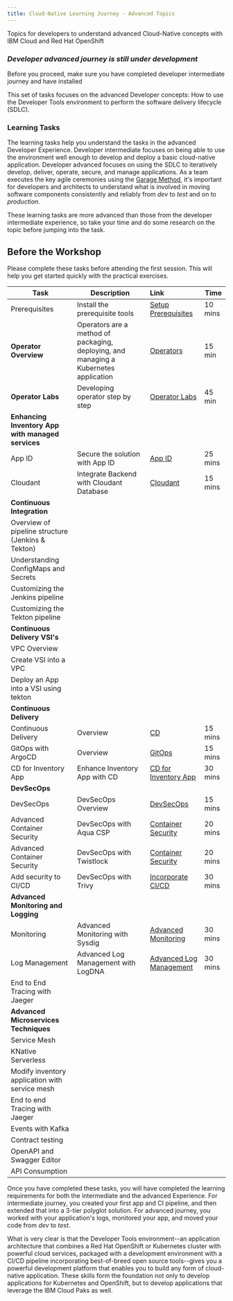 ```yaml
---
title: Cloud-Native Learning Journey - Advanced Topics
---
```


<PageDescription>

Topics for developers to understand advanced Cloud-Native concepts with IBM Cloud and Red Hat OpenShift

</PageDescription>

### ***Developer advanced journey is still under development***

<InlineNotification>

Before you proceed, make sure you have completed developer intermediate journey and have installed **<Globals name="shortName" />**

</InlineNotification>

This set of tasks focuses on the advanced Developer concepts: How to use the Developer Tools environment to perform the software delivery lifecycle (SDLC).

### Learning Tasks

The learning tasks help you understand the tasks in the advanced Developer Experience. Developer intermediate focuses on being able to use the environment well enough to develop and deploy a basic cloud-native application. Developer advanced focuses on using the SDLC to iteratively develop, deliver, operate, secure, and manage applications. As a team executes the key agile ceremonies using the [Garage Method](https://www.ibm.com/garage/method/cloud/), it's important for developers and architects to understand what is involved in moving software components consistently and reliably from *dev* to *test* and on to *production*.

These learning tasks are more advanced than those from the developer intermediate experience, so take your time and do some research on the topic before jumping into the task.

## Before the Workshop

Please complete these tasks before attending the first session. This will help you get started quickly with the practical exercises.

| Task                            | Description         | Link        | Time    |
| --------------------------------| ------------------  |:----------- |---------|
| Prerequisites | Install the prerequisite tools  | [Setup Prerequisites](/getting-started/prereqs) | 10 mins |
| **Operator Overview** | Operators are a method of packaging, deploying, and managing a Kubernetes application |<a href="https://ibm-gsi-ecosystem.github.io/ibm-gsi-cloudnative-journey/developer-advanced/operator/" target="_newwindow">Operators</a> | 15 min |
| **Operator Labs** | Developing operator step by step |<a href="https://ibm-gsi-ecosystem.github.io/ibm-gsi-cloudnative-journey/developer-advanced/operator/lab" target="_newwindow">Operator Labs</a> | 45 min |
| **Enhancing Inventory App with managed services** | | | |
| App ID | Secure the solution with App ID  | <a href="https://ibm-gsi-ecosystem.github.io/ibm-gsi-cloudnative-journey/developer-advanced/inventory-appid" target="_newwindow">App ID</a> | 25 mins |
| Cloudant | Integrate Backend with Cloudant Database | <a href="https://ibm-gsi-ecosystem.github.io/ibm-gsi-cloudnative-journey/developer-advanced/inventory-cloudant" target="_newwindow">Cloudant</a> | 15 mins |
| **Continuous Integration** | | | |
| Overview of pipeline structure (Jenkins & Tekton) | | | |
| Understanding ConfigMaps and Secrets | | | |
| Customizing the Jenkins pipeline | | | |
| Customizing the Tekton pipeline | | | |
| **Continuous Delivery VSI's** | | | |
| VPC Overview | | | |
| Create VSI into a VPC | | | |
| Deploy an App into a VSI using tekton | | | |
| **Continuous Delivery** | | | |
| Continuous Delivery | Overview | <a href="https://ibm-gsi-ecosystem.github.io/ibm-gsi-cloudnative-journey/developer-foundation/continuous-delivery" target="_newwindow">CD</a> | 15 mins |
| GitOps with ArgoCD | Overview | <a href="https://ibm-gsi-ecosystem.github.io/ibm-gsi-cloudnative-journey/developer-advanced/gitops" target="_newwindow">GitOps</a> | 15 mins |
| CD for Inventory App | Enhance Inventory App with CD | <a href="https://ibm-gsi-ecosystem.github.io/ibm-gsi-cloudnative-journey/developer-advanced/inventory-cd" target="_newwindow">CD for Inventory App</a> | 30 mins |
| **DevSecOps** | | | |
| DevSecOps | DevSecOps Overview | <a href="https://ibm-gsi-ecosystem.github.io/ibm-gsi-cloudnative-journey/developer-advanced/devsecops" target="_newwindow">DevSecOps</a> | 15 mins |
| Advanced Container Security | DevSecOps with Aqua CSP | <a href="https://ibm-gsi-ecosystem.github.io/ibm-gsi-cloudnative-journey/developer-advanced/devsecops-aquasec-csp" target="_newwindow">Container Security</a> | 20 mins |
| Advanced Container Security | DevSecOps with Twistlock | <a href="https://ibm-gsi-ecosystem.github.io/ibm-gsi-cloudnative-journey/developer-advanced/devsecops-twistlock" target="_newwindow">Container Security</a> | 20 mins |
| Add security to CI/CD | DevSecOps with Trivy | <a href="https://ibm-gsi-ecosystem.github.io/ibm-gsi-cloudnative-journey/developer-advanced/devsecops-trivy" target="_newwindow">Incorporate CI/CD</a> | 30 mins |
| **Advanced Monitoring and Logging** | | | |
| Monitoring | Advanced Monitoring with Sysdig | <a href="https://ibm-gsi-ecosystem.github.io/ibm-gsi-cloudnative-journey/developer-advanced/monitoring" target="_newwindow">Advanced Monitoring</a> | 30 mins |
| Log Management | Advanced Log Management with LogDNA | <a href="https://ibm-gsi-ecosystem.github.io/ibm-gsi-cloudnative-journey/developer-advanced/log-management" target="_newwindow">Advanced Log Management</a> | 30 mins |
| End to End Tracing with Jaeger | | | |
| **Advanced Microservices Techniques** | | | |
| Service Mesh | | | |
| KNative Serverless | | | |
| Modify inventory application with service mesh | | | |
| End to end Tracing with Jaeger | | | |
| Events with Kafka | | | |
| Contract testing | | | |
| OpenAPI and Swagger Editor | | | |
| API Consumption | | | |

Once you have completed these tasks, you will have completed the learning requirements for both the intermediate and the advanced Experience. For intermediate journey, you created your first app and CI pipeline, and then extended that into a 3-tier polyglot solution. For advanced journey, you worked with your application's logs, monitored your app, and moved your code from *dev* to *test*.

What is very clear is that the Developer Tools environment--an application architecture that combines a Red Hat OpenShift or Kubernetes cluster with powerful cloud services, packaged with a development environment with a CI/CD pipeline incorporating best-of-breed open source tools--gives you a powerful development platform that enables you to build any form of cloud-native application. These skills form the foundation not only to develop applications for Kubernetes and OpenShift, but to develop applications that leverage the IBM Cloud Paks as well.

